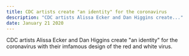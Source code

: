 ```yaml
---
title: CDC artists create "an identity" for the coronavirus
description: "CDC artists Alissa Ecker and Dan Higgins create..."
date: January 21 2020
---
```


CDC artists Alissa Ecker and Dan Higgins create "an identity" for the coronavirus with their imfamous design of the red and white virus.
